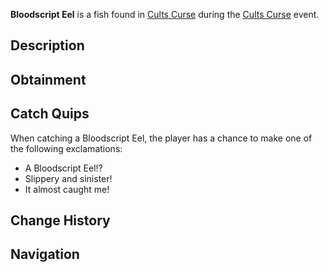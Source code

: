 {{FishInfobox
|image          = Bloodscript Eel.png
|rarity         = Limited
|event          = Cults Curse
|sea            = First Sea
|location       = [[Cults Curse]]
|sublocation    = 
|sources        = Fishing Rod
|radar_location = 
|prog_speed     = -70
|xp             = 2400
|weather        = 
|time           = 
|season         = 
|bait           = 
|base_weight    = 45
|base_value     = 6800
|weight_range   = 27
|base_chance    = 3
|base_resil     = 5
}}
'''Bloodscript Eel''' is a {{Rarity|Limited}} fish found in [[Cults Curse]] during the [[Cults Curse]] event.

== Description ==
{{Description|Slithering through scarlet currents, the Bloodscript Eel etches itself within the veins of the unwary.|Bestiary Entry}}

== Obtainment ==
{{Description|Can only be caught in the Cursed Pool.|Bestiary Hint}}
{{Fish Availability|
Cults Curse
|top_rods      = 
Leviathan's Fang Rod\66007.2\143183.7;
Free Spirit Rod\63950.6\141930.99;
Trident Rod\57846.54\128383.74;
No-Life Rod\52000.32\109549.52;
Seraphic Rod\51656.1\107804.95;
Plastic Rod\35566.65\83328.56;
Adventurer's Rod\34592.49\81198.39;
Fischer's Rod\35553.39\83453.9;
Azure Of Lagoon\49125.88\112530.66;
Ethereal Prism Rod\50926.53\105434.3;
Challenger's Rod\48543.58\103433.56;
Rod Of The Forgotten Fang\46445.49\97024.48;
Zeus Rod\40176.97\84940.77;
Rod Of The Depths\39992.63\83796.76;
Verdant Shear Rod\39549.5\83930.25;
Rod Of The Exalted One\39128.35\81357.49;
Blazebringer Rod\38995.87\82443.73;
Depthseeker Rod\38790.39\82427.74;
Avalanche Rod\33664.87\71574.56;
Volcanic Rod\31430.96\66450.27;
Steady Rod\11749.95\26311.22
|recommended   = Trident Rod
}}

== Catch Quips ==
When catching a Bloodscript Eel, the player has a chance to make one of the following exclamations:
* A Bloodscript Eel!?
* Slippery and sinister!
* It almost caught me!

== Change History ==
{{Change History|{{subst:Current Version}}}}

== Navigation ==
{{Fish Navbox|Cults Curse}}